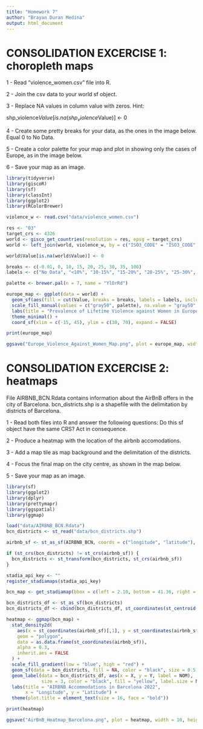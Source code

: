 ```yaml
---
title: "Homework 7"
author: "Brayan Duran Medina"
output: html_document
---
```


# CONSOLIDATION EXCERCISE 1: choropleth maps

1 - Read “violence_women.csv” file into R.

2 - Join the csv data to your world sf object.

3 - Replace NA values in column value with zeros. Hint:

shp_violence$Value[is.na(shp_violence$Value)] <- 0

4 - Create some pretty breaks for your data, as the ones in the image below. Equal 0 to No Data.

5 - Create a color palette for your map and plot in showing only the cases of Europe, as in the image below.

6 - Save your map as an image.

```r
library(tidyverse)
library(giscoR)
library(sf)
library(classInt)
library(ggplot2)
library(RColorBrewer)

violence_w <- read.csv("data/violence_women.csv")

res <- "03"
target_crs <- 4326
world <- gisco_get_countries(resolution = res, epsg = target_crs)
world <- left_join(world, violence_w, by = c("ISO3_CODE" = "ISO3_CODE"))

world$Value[is.na(world$Value)] <- 0

breaks <- c(-0.01, 0, 10, 15, 20, 25, 30, 35, 100)
labels <- c("No Data", "<10%", "10-15%", "15-20%", "20-25%", "25-30%", "30-35%", ">35%")

palette <- brewer.pal(n = 7, name = "YlOrRd")

europe_map <- ggplot(data = world) +
  geom_sf(aes(fill = cut(Value, breaks = breaks, labels = labels, include.lowest = TRUE)), color = "black") +
  scale_fill_manual(values = c("gray50", palette), na.value = "gray50", name = "Violence against Women") +
  labs(title = "Prevalence of Lifetime Violence against Women in Europe 2020", subtitle = "Data Source: violence_women.csv") +
  theme_minimal() +
  coord_sf(xlim = c(-15, 45), ylim = c(30, 70), expand = FALSE)

print(europe_map)

ggsave("Europe_Violence_Against_Women_Map.png", plot = europe_map, width = 10, height = 10)
```

# CONSOLIDATION EXCERCISE 2: heatmaps

File AIRBNB_BCN.Rdata contains information about the AirBnB offers in the city of Barcelona. bcn_districts.shp is a shapefile with the delimitation by districts of Barcelona.

1 - Read both files into R and answer the following questions: Do this sf object have the same CRS? Act in consequence.

2 - Produce a heatmap with the location of the airbnb accomodations.

3 - Add a map tile as map background and the delimitation of the districts.

4 - Focus the final map on the city centre, as shown in the map below.

5 - Save your map as an image.

```r
library(sf)
library(ggplot2)
library(dplyr)
library(prettymapr)
library(ggspatial)
library(ggmap)

load("data/AIRBNB_BCN.Rdata")
bcn_districts <- st_read("data/bcn_districts.shp")

airbnb_sf <- st_as_sf(AIRBNB_BCN, coords = c("longitude", "latitude"), crs = 4326)

if (st_crs(bcn_districts) != st_crs(airbnb_sf)) {
  bcn_districts <- st_transform(bcn_districts, st_crs(airbnb_sf))
}

stadia_api_key <- ""
register_stadiamaps(stadia_api_key)

bcn_map <- get_stadiamap(bbox = c(left = 2.10, bottom = 41.36, right = 2.25, top = 41.43), zoom = 13, maptype = "stamen_toner_lite")

bcn_districts_df <- st_as_sf(bcn_districts)
bcn_districts_df <- cbind(bcn_districts_df, st_coordinates(st_centroid(bcn_districts_df)))

heatmap <- ggmap(bcn_map) +
  stat_density2d(
    aes(x = st_coordinates(airbnb_sf)[,1], y = st_coordinates(airbnb_sf)[,2], fill = ..level..),
    geom = "polygon",
    data = as.data.frame(st_coordinates(airbnb_sf)),
    alpha = 0.3,
    inherit.aes = FALSE
  ) +
  scale_fill_gradient(low = "blue", high = "red") +
  geom_sf(data = bcn_districts, fill = NA, color = "black", size = 0.5, inherit.aes = FALSE) +
  geom_label(data = bcn_districts_df, aes(x = X, y = Y, label = NOM), 
             size = 3, color = "black", fill = "yellow", label.size = NA, inherit.aes = FALSE) +
  labs(title = "AIRBNB Accommodations in Barcelona 2022",
       x = "Longitude", y = "Latitude") +
  theme(plot.title = element_text(size = 16, face = "bold"))

print(heatmap)

ggsave("AirBnB_Heatmap_Barcelona.png", plot = heatmap, width = 10, height = 8)
```